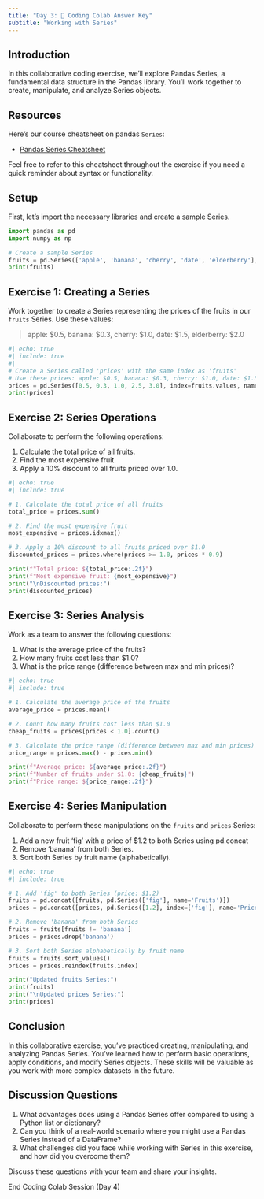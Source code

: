 ```yaml
---
title: "Day 3: 🙌 Coding Colab Answer Key"
subtitle: "Working with Series"
---
```


## Introduction

In this collaborative coding exercise, we'll explore Pandas Series, a fundamental data structure in the Pandas library. You'll work together to create, manipulate, and analyze Series objects.

## Resources

Here's our course cheatsheet on pandas `Series`:

- [Pandas Series Cheatsheet](../cheatsheets/pandas_series.qmd)

Feel free to refer to this cheatsheet throughout the exercise if you need a quick reminder about syntax or functionality.

## Setup

First, let's import the necessary libraries and create a sample Series.

```python
import pandas as pd
import numpy as np

# Create a sample Series
fruits = pd.Series(['apple', 'banana', 'cherry', 'date', 'elderberry'], name='Fruits')
print(fruits)
```

## Exercise 1: Creating a Series

Work together to create a Series representing the prices of the fruits in our `fruits` Series. Use these values:

> apple: $0.5, banana: $0.3, cherry: $1.0, date: $1.5, elderberry: $2.0


```python
#| echo: true
#| include: true
#| 
# Create a Series called 'prices' with the same index as 'fruits'
# Use these prices: apple: $0.5, banana: $0.3, cherry: $1.0, date: $1.5, elderberry: $2.0
prices = pd.Series([0.5, 0.3, 1.0, 2.5, 3.0], index=fruits.values, name='Prices')
print(prices)
```


## Exercise 2: Series Operations

Collaborate to perform the following operations:

1. Calculate the total price of all fruits.
2. Find the most expensive fruit.
3. Apply a 10% discount to all fruits priced over 1.0.

```python
#| echo: true
#| include: true

# 1. Calculate the total price of all fruits
total_price = prices.sum()

# 2. Find the most expensive fruit
most_expensive = prices.idxmax()

# 3. Apply a 10% discount to all fruits priced over $1.0
discounted_prices = prices.where(prices >= 1.0, prices * 0.9)

print(f"Total price: ${total_price:.2f}")
print(f"Most expensive fruit: {most_expensive}")
print("\nDiscounted prices:")
print(discounted_prices)
```


## Exercise 3: Series Analysis

Work as a team to answer the following questions:

1. What is the average price of the fruits?
2. How many fruits cost less than $1.0?
3. What is the price range (difference between max and min prices)?

```python
#| echo: true
#| include: true

# 1. Calculate the average price of the fruits
average_price = prices.mean()

# 2. Count how many fruits cost less than $1.0
cheap_fruits = prices[prices < 1.0].count()

# 3. Calculate the price range (difference between max and min prices)
price_range = prices.max() - prices.min()

print(f"Average price: ${average_price:.2f}")
print(f"Number of fruits under $1.0: {cheap_fruits}")
print(f"Price range: ${price_range:.2f}")
```

## Exercise 4: Series Manipulation

Collaborate to perform these manipulations on the `fruits` and `prices` Series:

1. Add a new fruit 'fig' with a price of $1.2 to both Series using pd.concat
2. Remove 'banana' from both Series.
3. Sort both Series by fruit name (alphabetically).

```python
#| echo: true
#| include: true

# 1. Add 'fig' to both Series (price: $1.2)
fruits = pd.concat([fruits, pd.Series(['fig'], name='Fruits')])
prices = pd.concat([prices, pd.Series([1.2], index=['fig'], name='Prices')])

# 2. Remove 'banana' from both Series
fruits = fruits[fruits != 'banana']
prices = prices.drop('banana')

# 3. Sort both Series alphabetically by fruit name
fruits = fruits.sort_values()
prices = prices.reindex(fruits.index)

print("Updated fruits Series:")
print(fruits)
print("\nUpdated prices Series:")
print(prices)
```

## Conclusion

In this collaborative exercise, you've practiced creating, manipulating, and analyzing Pandas Series. You've learned how to perform basic operations, apply conditions, and modify Series objects. These skills will be valuable as you work with more complex datasets in the future.

## Discussion Questions

1. What advantages does using a Pandas Series offer compared to using a Python list or dictionary?
2. Can you think of a real-world scenario where you might use a Pandas Series instead of a DataFrame?
3. What challenges did you face while working with Series in this exercise, and how did you overcome them?

Discuss these questions with your team and share your insights.

::: {.center-text .body-text-xl .teal-text}
End Coding Colab Session (Day 4)
:::

